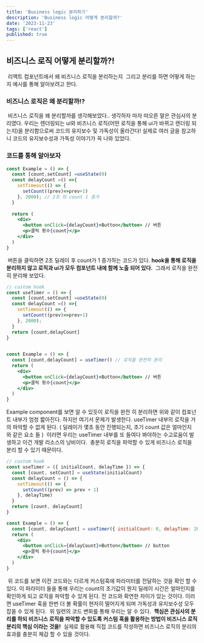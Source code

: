```yaml
---
title: 'Business logic 분리하기'
description: 'Business logic 어떻게 분리할까?'
date: '2023-11-23'
tags: ['react']
published: true
---
```


## **비즈니스 로직 어떻게 분리할까?!**

​
리액트 컴포넌트에서 왜 비즈니스 로직을 분리하는지
​
그리고 분리를 하면 어떻게 하는지 예시를 통해 알아보려고 한다.
​

### **비즈니스 로직은 왜 분리할까!?**

​
비즈니스 로직을 왜 분리할까를 생각해보았다.. 생각하자 마자 떠오른 말은 관심사의 분리였다. 우리는 렌더링되는 ui와 비즈니스 로직(어떤 로직을 통해 ui가 바뀌고 렌더링 되는지)을 분리함으로써 코드의 유지보수 및 가독성이 올라간다! 실제로 여러 글을 참고하니 코드의 유지보수성과 가독성 이야기가 꼭 나와 있었다.
​

### **코드를 통해 알아보자**

```jsx
const Example = () => {
  const [count,setCount] =useState(0)
  const delayCount =() =>{
    setTimeout(() => {
      setCount((prev)=>prev+1)
    }, 2000); // 2초 뒤 count 1 증가
  }
​
  return (
    <div>
      <button onClick={delayCount}>Button</button> // 버튼
      <p>클릭 횟수{count}</p>
    </div>
  )
}
```

​
버튼을 클릭하면 2초 딜레이 후 count가 1 증가하는 코드가 있다.
​
**hook을 통해 로직을 분리하지 않고 로직과 ui가 모두 컴포넌트 내에 함께 노출 되어 있다.**
​
그래서 로직을 완전히 분리해 보았다.
​

```jsx
// custom hook
const useTimer = () => {
  const [count,setCount] =useState(0)
  const delayCount =() =>{
    setTimeout(() => {
      setCount((prev)=>prev+1)
    }, 2000);
  }
  return [count,delayCount]
}

​
const Example = () => {
  const [count,delayCount] = useTimer() // 로직을 완전히 분리
  return (
    <div>
      <button onClick={delayCount}>Button</button> // 버튼
      <p>클릭 횟수{count}</p>
    </div>
  )
}
```

Example component를 보면 알 수 있듯이 로직을 완전 히 분리하면 위와 같이 컴포넌트 내부가 엄청 짧아진다. 하지만 여기서 문제가 발생한다. useTimer 내부의 로직을 거의 파악할 수 없게 된다. ( 딜레이가 몇초 동안 진행되는지, 초기 count 값은 얼마인지 와 같은 요소 들 )
​
이러면 우리는 useTimer 내부를 또 들여다 봐야하는 수고로움이 발생하고 이건 개발 리소스의 낭비이다.
​
충분히 로직을 파악할 수 있게 비즈니스 로직을 분리 할 수 있기 때문이다.
​

```jsx
// custom hook
const useTimer = ({ initialCount, delayTime }) => {
  const [count, setCount] = useState(initialCount)
  const delayCount = () => {
    setTimeout(() => {
      setCount((prev) => prev + 1)
    }, delayTime)
  }
  return [count, delayCount]
}

const Example = () => {
  const [count, delayCount] = useTimer({ initialCount: 0, delayTime: 2000 })
  return (
    <div>
      <button onClick={delayCount}>Button</button> // button
      <p>클릭 횟수{count}</p>
    </div>
  )
}
```

​
위 코드를 보면 이전 코드와는 다르게 커스텀훅에 파라미터를 전달하는 것을 확인 할 수 있다. 이 파라미터 들을 통해 우리는 count의 초기값이 뭔지 딜레이 시간은 얼마인지를 확인하게 되고 로직을 파악할 수 있게 된다. 전 코드와 확연한 차이가 있는 것이다. 이러면 useTimer 훅을 한번 더 볼 확률이 현저히 떨어지게 되며 가독성과 유지보수성 모두 잡을 수 있게 된다.
​
위 일련의 코드 변화를 통해 우리는 알 수 있다.
​
**핵심은 관심사의 분리를 하되 비즈니스 로직을 파악할 수 있도록 커스텀 훅을 활용하는 방법이 비즈니스 로직 분리의 핵심 이라는 것을!**
​
실제로 활용해 직접 코드를 작성하면 비즈니스 로직의 분리의 효과를 충분히 체감 할 수 있을 것이다.
